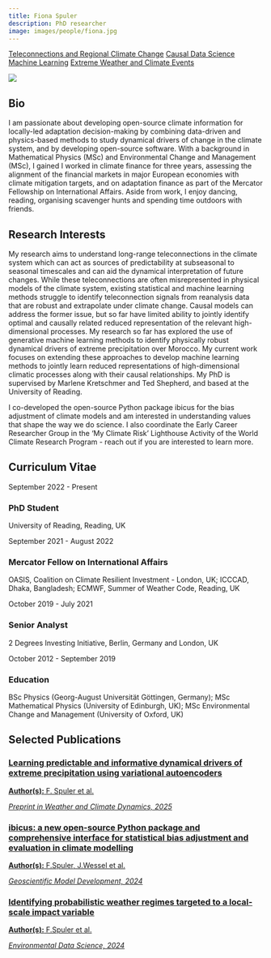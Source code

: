 ```yaml
---
title: Fiona Spuler
description: PhD researcher
image: images/people/fiona.jpg
---
```


<div class="person-tags">
  <a href="/research/teleconnections/index.qmd" class="tag">Teleconnections and Regional Climate Change</a>
  <a href="/research/causality/index.qmd" class="tag">Causal Data Science</a>
  <a href="/research/machine_learning/index.qmd" class="tag">Machine Learning</a>
  <a href="/research/extremes/index.qmd" class="tag">Extreme Weather and Climate Events</a>
</div>


<div class="profile-container">
<div class="profile-image-container">
<img src="/images/people/fiona.jpg" class="profile-image">
<div class="social-icons">
  <a href="mailto:f.r.spuler@pgr.reading.ac.uk" target="_blank">
    <i class="fa-solid fa-envelope"></i>
  </a>
  <a href="https://orcid.org/0009-0003-9358-0699" target="_blank">
    <i class="fa-brands fa-orcid"></i>
  </a>
  <a href="https://www.linkedin.com/in/fiona-spuler-0812a6159/" target="_blank">
    <i class="fa-brands fa-linkedin"></i>
  </a>
  <a href="https://bsky.app/profile/fionaspuler.bsky.social" target="_blank">
    <i class="fa-brands fa-bluesky"></i>
  </a>
</div>
</div>

<div class="bio-content">

## Bio  

I am passionate about developing open-source climate information for locally-led adaptation decision-making by combining data-driven and physics-based methods to study dynamical drivers of change in the climate system, and by developing open-source software. With a background in Mathematical Physics (MSc) and Environmental Change and Management (MSc), I gained I worked in climate finance for three years, assessing the alignment of the financial markets in major European economies with climate mitigation targets, and on adaptation finance as part of the Mercator Fellowship on International Affairs. Aside from work, I enjoy dancing, reading, organising scavenger hunts and spending time outdoors with friends.


</div>
</div>

## Research Interests

My research aims to understand long-range teleconnections in the climate system which can act as sources of predictability at subseasonal to seasonal timescales and can aid the dynamical interpretation of future changes. While these teleconnections are often misrepresented in physical models of the climate system, existing statistical and machine learning methods struggle to identify teleconnection signals from reanalysis data that are robust and extrapolate under climate change. Causal models can address the former issue, but so far have limited ability to jointly identify optimal and causally related reduced representation of the relevant high-dimensional processes. My research so far has explored the use of generative machine learning methods to identify physically robust dynamical drivers of extreme precipitation over Morocco. My current work focuses on extending these approaches to develop machine learning methods to jointly learn reduced representations of high-dimensional climatic processes along with their causal relationships. My PhD is supervised by Marlene Kretschmer and Ted Shepherd, and based at the University of Reading.

I co-developed the open-source Python package ibicus for the bias adjustment of climate models and am interested in understanding values that shape the way we do science. I also coordinate the Early Career Researcher Group in the 'My Climate Risk' Lighthouse Activity of the World Climate Research Program - reach out if you are interested to learn more.

## Curriculum Vitae <span class="cv-toggle" data-bs-toggle="collapse" data-bs-target="#cv-timeline" aria-expanded="false"></span>

<div id="cv-timeline" class="collapse">
<div class="timeline">
<div class="timeline-item">
<div class="timeline-date">September 2022 - Present</div>
<div class="timeline-content">
<h3>PhD Student</h3>
<p>University of Reading, Reading, UK</p>
</div>
</div>

<div class="timeline-item">
<div class="timeline-date">September 2021 - August 2022</div>
<div class="timeline-content">
<h3>Mercator Fellow on International Affairs</h3>
<p>OASIS, Coalition on Climate Resilient Investment - London, UK; ICCCAD, Dhaka, Bangladesh; ECMWF, Summer of Weather Code, Reading, UK </p>
</div>
</div>

<div class="timeline-item">
<div class="timeline-date">October 2019 - July 2021</div>
<div class="timeline-content">
<h3>Senior Analyst</h3>
<p>2 Degrees Investing Initiative, Berlin, Germany and London, UK</p>
</div>
</div>

<div class="timeline-item">
<div class="timeline-date">October 2012 - September 2019</div>
<div class="timeline-content">
<h3>Education</h3>
<p>BSc Physics (Georg-August Universität Göttingen, Germany); MSc Mathematical Physics (University of Edinburgh, UK); MSc Environmental Change and Management (University of Oxford, UK)</p>
</div>
</div>
</div>
</div>


## Selected Publications


<div class="publications-grid">

<div class="publication-card">
<a href="https://doi.org/10.5194/egusphere-2024-4115" target="_blank">
<h3>Learning predictable and informative dynamical drivers of extreme precipitation using variational autoencoders</h3>
<p><b>Author(s):</b> F. Spuler et al.</p>
<p><i>Preprint in Weather and Climate Dynamics, 2025</i></p>
</a>
</div>

<div class="publication-card">
<a href="https://doi.org/10.5194/gmd-17-1249-2024" target="_blank">
<h3>ibicus: a new open-source Python package and comprehensive interface for statistical bias adjustment and evaluation in climate modelling</h3>
<p><b>Author(s):</b> F.Spuler, J.Wessel et al.</p>
<p><i>Geoscientific Model Development, 2024</i></p>
</a>
</div>

<div class="publication-card">
<a href="https://doi.org/10.1017/eds.2024.29" target="_blank">
<h3>Identifying probabilistic weather regimes targeted to a local-scale impact variable</h3>
<p><b>Author(s):</b> F.Spuler et al.</p>
<p><i>Environmental Data Science, 2024</i></p>
</a>
</div>


</div>
